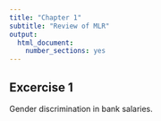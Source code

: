```yaml
---
title: "Chapter 1"
subtitle: "Review of MLR"
output: 
  html_document:
    number_sections: yes
---
```


## Excercise 1

Gender discrimination in bank salaries.

```r

```

